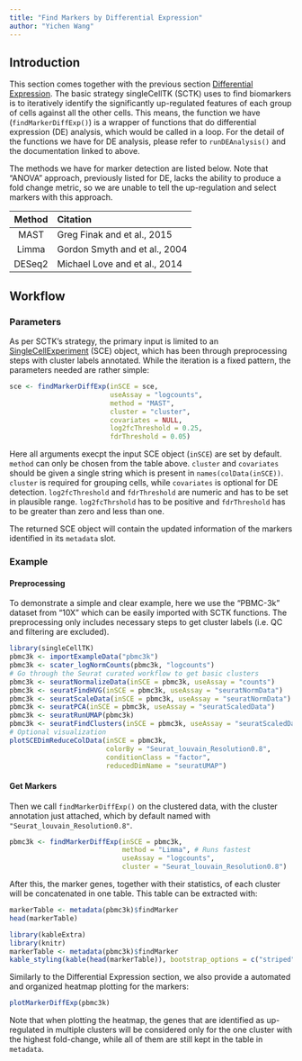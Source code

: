 ```yaml
---
title: "Find Markers by Differential Expression"
author: "Yichen Wang"
---
```


## Introduction

This section comes together with the previous section [Differential Expression](differential_expression.html). The basic strategy singleCellTK (SCTK) uses to find biomarkers is to iteratively identify the significantly up-regulated features of each group of cells against all the other cells. This means, the function we have (`findMarkerDiffExp()`) is a wrapper of functions that do differential expression (DE) analysis, which would be called in a loop. For the detail of the functions we have for DE analysis, please refer to `runDEAnalysis()` and the documentation linked to above.  

The methods we have for marker detection are listed below. Note that "ANOVA" approach, previously listed for DE, lacks the ability to produce a fold change metric, so we are unable to tell the up-regulation and select markers with this approach.  

| Method |             Citation             |
| :----: | :---                             |
| MAST   | Greg Finak and et al., 2015      |
| Limma  | Gordon Smyth and et al., 2004    |
| DESeq2 | Michael Love and et al., 2014    |

## Workflow

### Parameters

As per SCTK's strategy, the primary input is limited to an [SingleCellExperiment](https://rdrr.io/bioc/SingleCellExperiment/man/SingleCellExperiment.html) (SCE) object, which has been through preprocessing steps with cluster labels annotated. While the iteration is a fixed pattern, the parameters needed are rather simple:  

```R
sce <- findMarkerDiffExp(inSCE = sce, 
                         useAssay = "logcounts",
                         method = "MAST",
                         cluster = "cluster",
                         covariates = NULL,
                         log2fcThreshold = 0.25,
                         fdrThreshold = 0.05)
```

Here all arguments execpt the input SCE object (`inSCE`) are set by default. `method` can only be chosen from the table above. `cluster` and `covariates` should be given a single string which is present in `names(colData(inSCE))`. `cluster` is required for grouping cells, while `covariates` is optional for DE detection. `log2fcThreshold` and `fdrThreshold` are numeric and has to be set in plausible range. `log2fcThrshold` has to be positive and `fdrThreshold` has to be greater than zero and less than one.  

The returned SCE object will contain the updated information of the markers identified in its `metadata` slot.  

### Example

#### Preprocessing

To demonstrate a simple and clear example, here we use the "PBMC-3k" dataset from "10X" which can be easily imported with SCTK functions. The preprocessing only includes necessary steps to get cluster labels (i.e. QC and filtering are excluded). 

```R
library(singleCellTK)
pbmc3k <- importExampleData("pbmc3k")
pbmc3k <- scater_logNormCounts(pbmc3k, "logcounts")
# Go through the Seurat curated workflow to get basic clusters
pbmc3k <- seuratNormalizeData(inSCE = pbmc3k, useAssay = "counts")
pbmc3k <- seuratFindHVG(inSCE = pbmc3k, useAssay = "seuratNormData")
pbmc3k <- seuratScaleData(inSCE = pbmc3k, useAssay = "seuratNormData")
pbmc3k <- seuratPCA(inSCE = pbmc3k, useAssay = "seuratScaledData")
pbmc3k <- seuratRunUMAP(pbmc3k)
pbmc3k <- seuratFindClusters(inSCE = pbmc3k, useAssay = "seuratScaledData")
# Optional visualization
plotSCEDimReduceColData(inSCE = pbmc3k, 
                        colorBy = "Seurat_louvain_Resolution0.8", 
                        conditionClass = "factor", 
                        reducedDimName = "seuratUMAP")
```

#### Get Markers

Then we call `findMarkerDiffExp()` on the clustered data, with the cluster annotation just attached, which by default named with `"Seurat_louvain_Resolution0.8"`.  

```R
pbmc3k <- findMarkerDiffExp(inSCE = pbmc3k, 
                            method = "Limma", # Runs fastest
                            useAssay = "logcounts", 
                            cluster = "Seurat_louvain_Resolution0.8")
```

After this, the marker genes, together with their statistics, of each cluster will be concatenated in one table. This table can be extracted with:  

```R
markerTable <- metadata(pbmc3k)$findMarker
head(markerTable)
```

```R
library(kableExtra)
library(knitr)
markerTable <- metadata(pbmc3k)$findMarker
kable_styling(kable(head(markerTable)), bootstrap_options = c("striped", "hover"), full_width = FALSE)
```

Similarly to the Differential Expression section, we also provide a automated and organized heatmap plotting for the markers:  

```R
plotMarkerDiffExp(pbmc3k)
```

Note that when plotting the heatmap, the genes that are identified as up-regulated in multiple clusters will be considered only for the one cluster with the highest fold-change, while all of them are still kept in the table in `metadata`. 
